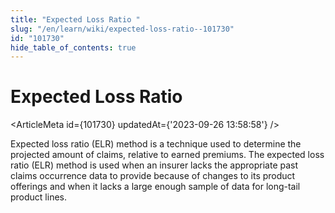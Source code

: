 ```yaml
---
title: "Expected Loss Ratio "
slug: "/en/learn/wiki/expected-loss-ratio--101730"
id: "101730"
hide_table_of_contents: true
---
```



# Expected Loss Ratio 

<ArticleMeta id={101730} updatedAt={'2023-09-26 13:58:58'} />
<div className='border-solid border-b border-t-0 my-4 border-[var(--ifm-color-gray-300)]' />

Expected loss ratio (ELR) method is a technique used to determine the projected amount of claims, relative to earned premiums. The expected loss ratio (ELR) method is used when an insurer lacks the appropriate past claims occurrence data to provide because of changes to its product offerings and when it lacks a large enough sample of data for long-tail product lines.

